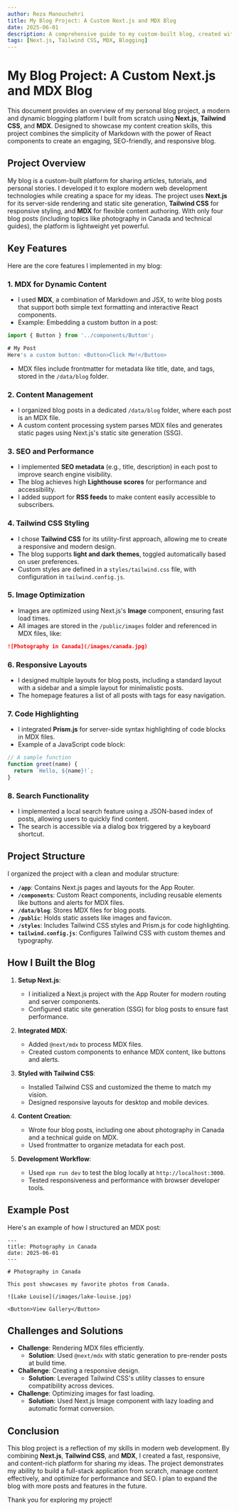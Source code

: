 ```yaml
---
author: Reza Manouchehri
title: My Blog Project: A Custom Next.js and MDX Blog
date: 2025-06-01
description: A comprehensive guide to my custom-built blog, created with Next.js, Tailwind CSS, and MDX for dynamic and engaging content.
tags: [Next.js, Tailwind CSS, MDX, Blogging]
---
```


# My Blog Project: A Custom Next.js and MDX Blog

This document provides an overview of my personal blog project, a modern and dynamic blogging platform I built from scratch using **Next.js**, **Tailwind CSS**, and **MDX**. Designed to showcase my content creation skills, this project combines the simplicity of Markdown with the power of React components to create an engaging, SEO-friendly, and responsive blog.

## Project Overview

My blog is a custom-built platform for sharing articles, tutorials, and personal stories. I developed it to explore modern web development technologies while creating a space for my ideas. The project uses **Next.js** for its server-side rendering and static site generation, **Tailwind CSS** for responsive styling, and **MDX** for flexible content authoring. With only four blog posts (including topics like photography in Canada and technical guides), the platform is lightweight yet powerful.

## Key Features

Here are the core features I implemented in my blog:

### 1. MDX for Dynamic Content
- I used **MDX**, a combination of Markdown and JSX, to write blog posts that support both simple text formatting and interactive React components.
- Example: Embedding a custom button in a post:

```jsx
import { Button } from '../components/Button';

# My Post
Here's a custom button: <Button>Click Me!</Button>
```

- MDX files include frontmatter for metadata like title, date, and tags, stored in the `/data/blog` folder.

### 2. Content Management
- I organized blog posts in a dedicated `/data/blog` folder, where each post is an MDX file.
- A custom content processing system parses MDX files and generates static pages using Next.js's static site generation (SSG).

### 3. SEO and Performance
- I implemented **SEO metadata** (e.g., title, description) in each post to improve search engine visibility.
- The blog achieves high **Lighthouse scores** for performance and accessibility.
- I added support for **RSS feeds** to make content easily accessible to subscribers.

### 4. Tailwind CSS Styling
- I chose **Tailwind CSS** for its utility-first approach, allowing me to create a responsive and modern design.
- The blog supports **light and dark themes**, toggled automatically based on user preferences.
- Custom styles are defined in a `styles/tailwind.css` file, with configuration in `tailwind.config.js`.

### 5. Image Optimization
- Images are optimized using Next.js's **Image** component, ensuring fast load times.
- All images are stored in the `/public/images` folder and referenced in MDX files, like:

```markdown
![Photography in Canada](/images/canada.jpg)
```

### 6. Responsive Layouts
- I designed multiple layouts for blog posts, including a standard layout with a sidebar and a simple layout for minimalistic posts.
- The homepage features a list of all posts with tags for easy navigation.

### 7. Code Highlighting
- I integrated **Prism.js** for server-side syntax highlighting of code blocks in MDX files.
- Example of a JavaScript code block:

```javascript
// A sample function
function greet(name) {
  return `Hello, ${name}!`;
}
```

### 8. Search Functionality
- I implemented a local search feature using a JSON-based index of posts, allowing users to quickly find content.
- The search is accessible via a dialog box triggered by a keyboard shortcut.

## Project Structure

I organized the project with a clean and modular structure:

- **`/app`**: Contains Next.js pages and layouts for the App Router.
- **`/components`**: Custom React components, including reusable elements like buttons and alerts for MDX files.
- **`/data/blog`**: Stores MDX files for blog posts.
- **`/public`**: Holds static assets like images and favicon.
- **`/styles`**: Includes Tailwind CSS styles and Prism.js for code highlighting.
- **`tailwind.config.js`**: Configures Tailwind CSS with custom themes and typography.

## How I Built the Blog

1. **Setup Next.js**:
   - I initialized a Next.js project with the App Router for modern routing and server components.
   - Configured static site generation (SSG) for blog posts to ensure fast performance.

2. **Integrated MDX**:
   - Added `@next/mdx` to process MDX files.
   - Created custom components to enhance MDX content, like buttons and alerts.

3. **Styled with Tailwind CSS**:
   - Installed Tailwind CSS and customized the theme to match my vision.
   - Designed responsive layouts for desktop and mobile devices.

4. **Content Creation**:
   - Wrote four blog posts, including one about photography in Canada and a technical guide on MDX.
   - Used frontmatter to organize metadata for each post.

5. **Development Workflow**:
   - Used `npm run dev` to test the blog locally at `http://localhost:3000`.
   - Tested responsiveness and performance with browser developer tools.

## Example Post

Here's an example of how I structured an MDX post:

```mdx
---
title: Photography in Canada
date: 2025-06-01
---

# Photography in Canada

This post showcases my favorite photos from Canada.

![Lake Louise](/images/lake-louise.jpg)

<Button>View Gallery</Button>
```

## Challenges and Solutions

- **Challenge**: Rendering MDX files efficiently.
  - **Solution**: Used `@next/mdx` with static generation to pre-render posts at build time.
- **Challenge**: Creating a responsive design.
  - **Solution**: Leveraged Tailwind CSS's utility classes to ensure compatibility across devices.
- **Challenge**: Optimizing images for fast loading.
  - **Solution**: Used Next.js Image component with lazy loading and automatic format conversion.

## Conclusion

This blog project is a reflection of my skills in modern web development. By combining **Next.js**, **Tailwind CSS**, and **MDX**, I created a fast, responsive, and content-rich platform for sharing my ideas. The project demonstrates my ability to build a full-stack application from scratch, manage content effectively, and optimize for performance and SEO. I plan to expand the blog with more posts and features in the future.

Thank you for exploring my project!